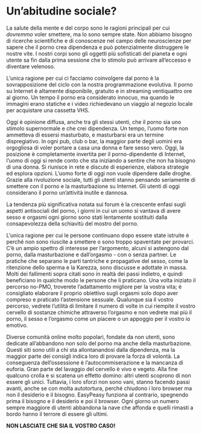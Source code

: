 # Un'abitudine sociale?

La salute della mente e del corpo sono le ragioni principali per cui *dovremmo* voler smettere, ma lo sono sempre state. Non abbiamo bisogno di ricerche scientifiche e di conoscenze nel campo delle neuroscienze per sapere che il porno crea dipendenza e può potenzialmente distruggere le nostre vite. I nostri corpi sono gli oggetti più sofisticati del pianeta e ogni utente sa fin dalla prima sessione che lo stimolo può arrivare all'eccesso e diventare velenoso.

L'unica ragione per cui ci facciamo coinvolgere dal porno è la sovrapposizione del ciclo con la nostra programmazione evolutiva. Il porno su Internet è altamente disponibile, gratuito e in streaming ventiquattro ore al giorno. Un tempo il porno era considerato innocuo, ma quando le immagini erano statiche e i video richiedevano un viaggio al negozio locale per acquistare una cassetta VHS.

Oggi è opinione diffusa, anche tra gli stessi utenti, che il porno sia uno stimolo supernormale e che crei dipendenza. Un tempo, l'uomo forte non ammetteva di essersi masturbato, e masturbarsi era un termine dispregiativo. In ogni pub, club o bar, la maggior parte degli uomini era orgogliosa di voler portare a casa una donna e fare sesso vero. Oggi, la posizione è completamente invertita per il porno-dipendente di Internet, l'uomo di oggi si rende conto che sta iniziando a sentire che non ha bisogno di una donna. Si riunisce in rete e discute di esperienze, elabora strategie ed esplora opzioni. L'uomo forte di oggi non vuole dipendere dalle droghe. Grazie alla rivoluzione sociale, tutti gli utenti stanno pensando seriamente di smettere con il porno e la masturbazione su Internet. Gli utenti di oggi considerano il porno un'attività inutile e dannosa.

La tendenza più significativa notata sui forum è la crescente enfasi sugli aspetti antisociali del porno, i giorni in cui un uomo si vantava di avere sesso e orgasmi ogni giorno sono stati lentamente sostituiti dalla consapevolezza della schiavitù del mostro del porno.

L'unica ragione per cui le persone continuano dopo essere state istruite è perché non sono riuscite a smettere o sono troppo spaventate per provarci. C'è un ampio spettro di interesse per l'argomento, alcuni si astengono dal porno, dalla masturbazione e dall'orgasmo - con o senza partner. Le pratiche che separano le parti tantriche e propagative del sesso, come la ritenzione dello sperma e la Karezza, sono discusse e adottate in massa. Molti dei fallimenti sopra citati sono in realtà dei passi indietro, e quindi beneficiano in qualche modo le persone che li praticano. Una volta iniziato il percorso no-PMO, troverete l'adattamento migliore per la vostra vita; è consigliato elaborare il proprio obiettivo sugli orgasmi solo dopo aver compreso e praticato l'astensione sessuale. Qualunque sia il vostro percorso, vedrete l'utilità di limitare il numero di volte in cui riempite il vostro cervello di sostanze chimiche attraverso l'orgasmo e non vedrete mai più il porno, il sesso e l'orgasmo come un piacere o un appoggio per il vostro io emotivo.

Diverse comunità online molto popolari, fondate da non utenti, sono dedicate all'abbandono non solo del porno ma anche della masturbazione. Questi siti sono utili a chi sta allontanandosi dalla dipendenza, ma la maggior parte dei consigli indica loro di provare la forza di volontà. La conseguenza dell'ossessione è l'autocommiserazione e la mancanza di euforia. Gran parte del lavaggio del cervello è vivo e vegeto. Alla fine qualcuno crolla e si scatena un effetto domino: altri utenti scoprono di non essere gli unici. Tuttavia, i loro sforzi non sono vani, stanno facendo passi avanti, anche se con molta autotortura, perché chiudono i loro browser ma non il desiderio e il bisogno. EasyPeasy funziona al contrario, spegnendo prima il bisogno e il desiderio e poi il browser. Ogni giorno un numero sempre maggiore di utenti abbandona la nave che affonda e quelli rimasti a bordo hanno il terrore di essere gli ultimi.

**NON LASCIATE CHE SIA IL VOSTRO CASO!**
